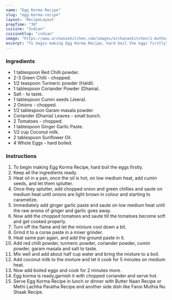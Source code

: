 ---
name: "Egg Korma Recipe"
slug: "egg-korma-recipe"
layout: 'RecipeLayout'
prepTime: "30"
cuisine: "Indian"
cuisineSlug: "indian"
image: "https://www.archanaskitchen.com/images/archanaskitchen/1-Author/pooja/Egg_Korma_1600.jpg"
excerpt: "To begin making Egg Korma Recipe, hard boil the eggs firstly"
---

### Ingredients

- 1 tablespoon Red Chilli powder.
- 2-3 Green Chilli - chopped.
- 1/2 teaspoon Turmeric powder (Haldi).
- 1 tablespoon Coriander Powder (Dhania).
- Salt - to taste.
- 1 tablespoon Cumin seeds (Jeera).
- 2 Onions - chopped.
- 1/2 tablespoon Garam masala powder.
- Coriander (Dhania) Leaves - small bunch.
- 2 Tomatoes - chopped.
- 1 tablespoon Ginger Garlic Paste.
- 1/2 cup Coconut milk.
- 2 tablespoon Sunflower Oil.
- 4 Whole Eggs - hard boiled.

### Instructions

1. To begin making Egg Korma Recipe, hard boil the eggs firstly.
1. Keep all the ingredients ready.
1. Heat oil in a pan, once the oil is hot, on low medium heat, add cumin seeds, and let them splutter.
1. Once they splutter, add chopped onion and green chillies and saute on medium heat until onions are light brown in colour and starting to caramelize.
1. Immediately add ginger garlic paste and saute on low medium heat until the raw aroma of ginger and garlic goes away.
1. Now add the chopped tomatoes and saute till the tomatoes become soft and get cooked properly.
1. Turn off the flame and let the mixture cool down a bit.
1. Grind it to a corse paste in a mixer grinder.
1. Heat same pan again, and add the ground paste in it.
1. Add red chilli powder, turmeric powder, coriander powder, cumin powder, garam masala and salt to taste.
1. Mix well and add about half cup water and bring the mixture to a boil.
1. Add coconut milk to the mixture and let it cook for 5 minutes on medium heat.
1. Now add boiled eggs and cook for 2 minutes more.
1. Egg korma is ready,garnish it with chopped coriander and serve hot.
1. Serve Egg Korma Recipe in lunch or dinner with Butter Naan Recipe or Methi Lachha Paratha Recipe and another side dish like Fansi Muthia Nu Shaak Recipe.
